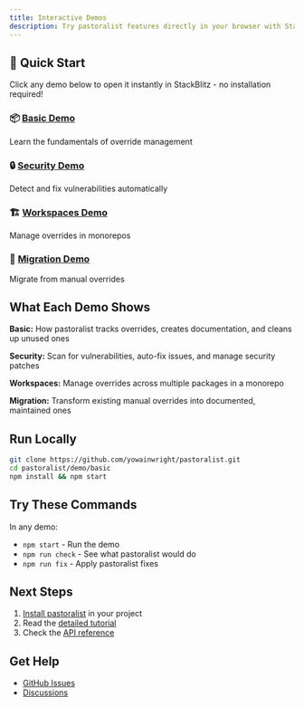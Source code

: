 ```yaml
---
title: Interactive Demos
description: Try pastoralist features directly in your browser with StackBlitz
---
```


## 🚀 Quick Start

Click any demo below to open it instantly in StackBlitz - no installation required!

### 📦 [Basic Demo](https://stackblitz.com/github/yowainwright/pastoralist/tree/main/demo/basic)
Learn the fundamentals of override management

### 🔒 [Security Demo](https://stackblitz.com/github/yowainwright/pastoralist/tree/main/demo/security)
Detect and fix vulnerabilities automatically

### 🏗️ [Workspaces Demo](https://stackblitz.com/github/yowainwright/pastoralist/tree/main/demo/workspaces)
Manage overrides in monorepos

### 🔄 [Migration Demo](https://stackblitz.com/github/yowainwright/pastoralist/tree/main/demo/migration)
Migrate from manual overrides

## What Each Demo Shows

**Basic:** How pastoralist tracks overrides, creates documentation, and cleans up unused ones

**Security:** Scan for vulnerabilities, auto-fix issues, and manage security patches

**Workspaces:** Manage overrides across multiple packages in a monorepo

**Migration:** Transform existing manual overrides into documented, maintained ones

## Run Locally

```bash
git clone https://github.com/yowainwright/pastoralist.git
cd pastoralist/demo/basic
npm install && npm start
```

## Try These Commands

In any demo:
- `npm start` - Run the demo
- `npm run check` - See what pastoralist would do
- `npm run fix` - Apply pastoralist fixes

## Next Steps

1. [Install pastoralist](/docs/setup) in your project
2. Read the [detailed tutorial](/docs/codelab)
3. Check the [API reference](/docs/api-reference)

## Get Help

- [GitHub Issues](https://github.com/yowainwright/pastoralist/issues)
- [Discussions](https://github.com/yowainwright/pastoralist/discussions)
